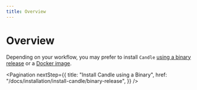 ```yaml
---
title: Overview
---
```


# Overview

Depending on your workflow, you may prefer to install `Candle`
[using a binary release](/docs/installation/install-livepeer/binary-release) or
a [Docker image](/docs/installation/install-livepeer/docker).

<Pagination
  nextStep={{
    title: "Install Candle using a Binary",
    href: "/docs/installation/install-candle/binary-release",
  }}
/>
